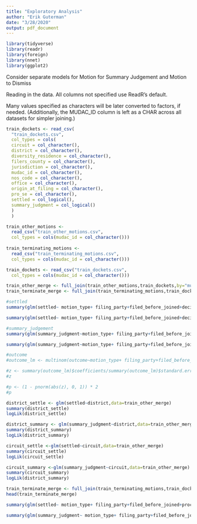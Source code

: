 ```yaml
---
title: "Exploratory Analysis"
author: "Erik Guterman"
date: "3/28/2020"
output: pdf_document
---
```


```r
library(tidyverse)
library(readr)
library(foreign)
library(nnet)
library(ggplot2)
```


Consider separate models for Motion for Summary Judgement and Motion to Dismiss

Reading in the data. All columns not specified use ReadR's default. 

Many values specified as characters will be later converted to factors, if needed. (Additionally, the MUDAC_ID column is left as a CHAR across all datasets for simpler joining.)


```r
train_dockets <- read_csv(
  "train_dockets.csv",
  col_types = cols(
  circuit = col_character(),
  district = col_character(),
  diversity_residence = col_character(),
  filers_county = col_character(),
  jurisdiction = col_character(),
  mudac_id = col_character(),
  nos_code = col_character(),
  office = col_character(),
  origin_at_filing = col_character(),
  pro_se = col_character(),
  settled = col_logical(),
  summary_judgment = col_logical()
  )
  )

train_other_motions <-
  read_csv("train_other_motions.csv",
  col_types = cols(mudac_id = col_character()))
  
train_terminating_motions <-
  read_csv("train_terminating_motions.csv",
  col_types = cols(mudac_id = col_character()))

train_dockets <- read_csv("train_dockets.csv",
  col_types = cols(mudac_id = col_character()))
```

```R
train_other_merge <- full_join(train_other_motions,train_dockets,by="mudac_id")
train_terminate_merge <- full_join(train_terminating_motions,train_dockets,by="mudac_id")
```


```R
#settled
summary(glm(settled~ motion_type+ filing_party+filed_before_joined+decison+decided_before_joined+proceeding_precentile+circuit+district+office+nos_code+statute+requested_damages_amt+jury_demand+jurisdiction+diversity_residence+participants+plaintiffs+defendants+attorneys_listed+judges_assigned+informa_pauperis+class_action+arbitration_at_filing+origin_at_filing+filers_county+issue_joined+pretrial_conf+total_entry_count+before_ij_entry_count+after_ij_entry_count+year_filed+days_opened,family = binomial,data=train_other_merge))

```

```R
summary(glm(settled~ motion_type+ filing_party+filed_before_joined+decison+decided_before_joined+proceeding_precentile+circuit+district+office+nos_code+protected_class+requested_damages_amt+jury_demand+jurisdiction+diversity_residence+participants+plaintiffs+defendants+attorneys_listed+judges_assigned+informa_pauperis+class_action+arbitration_at_filing+origin_at_filing+filers_county+issue_joined+pretrial_conf+total_entry_count+before_ij_entry_count+after_ij_entry_count+year_filed+days_opened,family = binomial,data=train_other_merge))

```


```R
#summary_judgement
summary(glm(summary_judgment~motion_type+ filing_party+filed_before_joined+decison+decided_before_joined+proceeding_precentile+circuit+district+office+nos_code+statute+requested_damages_amt+jury_demand+jurisdiction+diversity_residence+participants+plaintiffs+defendants+attorneys_listed+judges_assigned+informa_pauperis+class_action+arbitration_at_filing+origin_at_filing+filers_county+issue_joined+pretrial_conf+total_entry_count+before_ij_entry_count+after_ij_entry_count+year_filed+days_opened,family = binomial,data=train_other_merge))

```

```R
summary(glm(summary_judgment~motion_type+ filing_party+filed_before_joined+decison+decided_before_joined+proceeding_precentile+circuit+district+office+nos_code+protected_class+requested_damages_amt+jury_demand+jurisdiction+diversity_residence+participants+plaintiffs+defendants+attorneys_listed+judges_assigned+informa_pauperis+class_action+arbitration_at_filing+origin_at_filing+filers_county+issue_joined+pretrial_conf+total_entry_count+before_ij_entry_count+after_ij_entry_count+year_filed+days_opened,family = binomial,data=train_other_merge))
```


```R
#outcome
#outcome_lm <- multinom(outcome~motion_type+ filing_party+filed_before_joined+decison+decided_before_joined+proceeding_precentile+circuit+district+office+nos_code+statute+requested_damages_amt+jury_demand+jurisdiction+diversity_residence+participants+plaintiffs+defendants+attorneys_listed+judges_assigned+informa_pauperis+class_action+arbitration_at_filing+origin_at_filing+filers_county+issue_joined+pretrial_conf+total_entry_count+before_ij_entry_count+after_ij_entry_count+year_filed+days_opened,data=train_other_merge)

#z <- summary(outcome_lm)$coefficients/summary(outcome_lm)$standard.errors
#z

#p <- (1 - pnorm(abs(z), 0, 1)) * 2
#p
```

```R
district_settle <- glm(settled~district,data=train_other_merge)
summary(district_settle)
logLik(district_settle)
```

```R
district_summary <- glm(summary_judgment~district,data=train_other_merge)
summary(district_summary)
logLik(district_summary)

```

```R
circuit_settle <-glm(settled~circuit,data=train_other_merge)
summary(circuit_settle)
logLik(circuit_settle)
```

```R
circuit_summary <-glm(summary_judgment~circuit,data=train_other_merge)
summary(circuit_summary)
logLik(district_summary)
```

```R
train_terminate_merge <- full_join(train_terminating_motions,train_dockets,by="mudac_id")
head(train_terminate_merge)
```

```R
summary(glm(settled~ motion_type+ filing_party+filed_before_joined+proceeding_precentile+circuit+district+office+nos_code+statute+requested_damages_amt+jury_demand+jurisdiction+diversity_residence+participants+plaintiffs+defendants+attorneys_listed+judges_assigned+informa_pauperis+class_action+arbitration_at_filing+origin_at_filing+filers_county+issue_joined+pretrial_conf+total_entry_count+before_ij_entry_count+after_ij_entry_count+year_filed+days_opened,family = binomial,data=train_terminate_merge))
```
```R
summary(glm(summary_judgment~ motion_type+ filing_party+filed_before_joined+proceeding_precentile+circuit+district+office+nos_code+statute+requested_damages_amt+jury_demand+jurisdiction+diversity_residence+participants+plaintiffs+defendants+attorneys_listed+judges_assigned+informa_pauperis+class_action+arbitration_at_filing+origin_at_filing+filers_county+issue_joined+pretrial_conf+total_entry_count+before_ij_entry_count+after_ij_entry_count+year_filed+days_opened,family = binomial,data=train_terminate_merge))
```




